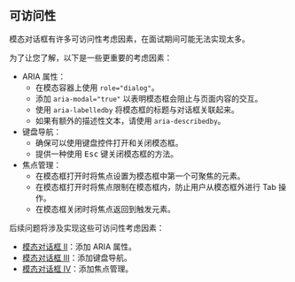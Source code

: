 ## 可访问性

模态对话框有许多可访问性考虑因素，在面试期间可能无法实现太多。

为了让您了解，以下是一些更重要的考虑因素：

* ARIA 属性：
  * 在模态容器上使用 `role="dialog"`。
  * 添加 `aria-modal="true"` 以表明模态框会阻止与页面内容的交互。
  * 使用 `aria-labelledby` 将模态框的标题与对话框关联起来。
  * 如果有额外的描述性文本，请使用 `aria-describedby`。
* 键盘导航：
  * 确保可以使用键盘控件打开和关闭模态框。
  * 提供一种使用 <kbd>Esc</kbd> 键关闭模态框的方法。
* 焦点管理：
  * 在模态框打开时将焦点设置为模态框中第一个可聚焦的元素。
  * 在模态框打开时将焦点限制在模态框内，防止用户从模态框外进行 Tab 操作。
  * 在模态框关闭时将焦点返回到触发元素。

后续问题将涉及实现这些可访问性考虑因素：

* [模态对话框 II](/questions/user-interface/modal-dialog-ii)：添加 ARIA 属性。
* [模态对话框 III](/questions/user-interface/modal-dialog-iii)：添加键盘导航。
* [模态对话框 IV](/questions/user-interface/modal-dialog-iv)：添加焦点管理。
